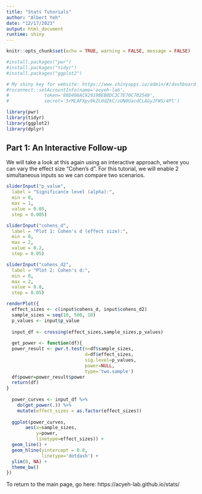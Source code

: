 ```yaml
---
title: "Stats Tutorials"
author: "Albert Yeh"
date: "12/17/2023"
output: html_document
runtime: shiny
---
```


```r
knitr::opts_chunk$set(echo = TRUE, warning = FALSE, message = FALSE)
```

```r
#install.packages("pwr")
#install.packages("tidyr")
#install.packages("ggplot2")

# My shiny key for website: https://www.shinyapps.io/admin/#/dashboard
#rsconnect::setAccountInfo(name='acyeh-lab',
#			  token='88D406AC92919BEB8DC3C7E70C702548',
#			  secret='5rMLAFXpv9kZL0dZkC/zUN0UacdCLAGyJFWS/4Pl')

```


```r
library(pwr)
library(tidyr)
library(ggplot2)
library(dplyr)
```

## Part 1: An Interactive Follow-up

We will take a look at this again using an interactive approach, where you can vary the effect size "Cohen's d". For this tutorial, we will enable 2 simultaneous inputs so we can compare two scenarios.
```r
sliderInput("p_value",
  label = "Significance level (alpha):",
  min = 0,
  max = 1,
  value = 0.05,
  step = 0.005)

sliderInput("cohens_d",
  label = "Plot 1: Cohen's d (effect size):",
  min = 0,
  max = 2,
  value = 0.2,
  step = 0.05)

sliderInput("cohens_d2",
  label = "Plot 2: Cohen's d:",
  min = 0,
  max = 2,
  value = 0.8,
  step = 0.05)
```

```r
renderPlot({
  effect_sizes <- c(input$cohens_d, input$cohens_d2) 
  sample_sizes = seq(10, 500, 10)
  p_values <- input$p_value
  
  input_df <- crossing(effect_sizes,sample_sizes,p_values)
  
  get_power <- function(df){
  power_result <- pwr.t.test(n=df$sample_sizes, 
                             d=df$effect_sizes,
                             sig.level=p_values,
                             power=NULL,
                             type='two.sample')
  df$power=power_result$power
  return(df)
}
  
  power_curves <- input_df %>%
    do(get_power(.)) %>%
    mutate(effect_sizes = as.factor(effect_sizes)) 
  
  ggplot(power_curves, 
       aes(x=sample_sizes,
           y=power, 
           linetype=effect_sizes)) + 
  geom_line() + 
  geom_hline(yintercept = 0.8, 
             linetype='dotdash') + 
  ylim(0, NA) +
  theme_bw()
})
```

To return to the main page, go here: https://acyeh-lab.github.io/stats/

